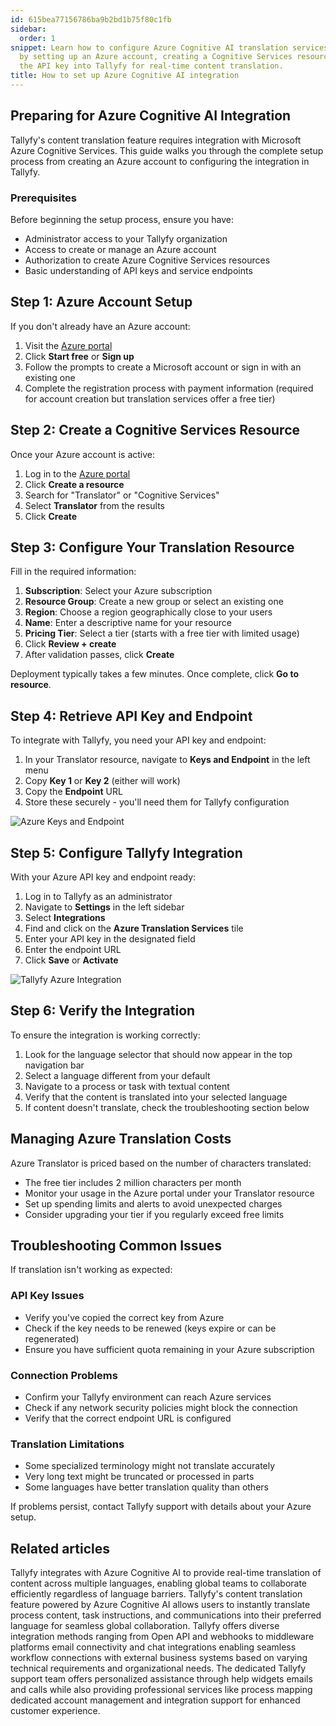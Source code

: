 ```yaml
---
id: 615bea77156786ba9b2bd1b75f80c1fb
sidebar:
  order: 1
snippet: Learn how to configure Azure Cognitive AI translation services in Tallyfy
  by setting up an Azure account, creating a Cognitive Services resource, and integrating
  the API key into Tallyfy for real-time content translation.
title: How to set up Azure Cognitive AI integration
---
```


## Preparing for Azure Cognitive AI Integration

Tallyfy's content translation feature requires integration with Microsoft Azure Cognitive Services. This guide walks you through the complete setup process from creating an Azure account to configuring the integration in Tallyfy.

### Prerequisites

Before beginning the setup process, ensure you have:

- Administrator access to your Tallyfy organization
- Access to create or manage an Azure account
- Authorization to create Azure Cognitive Services resources
- Basic understanding of API keys and service endpoints

## Step 1: Azure Account Setup

If you don't already have an Azure account:

1. Visit the [Azure portal](https://portal.azure.com/)
2. Click **Start free** or **Sign up**
3. Follow the prompts to create a Microsoft account or sign in with an existing one
4. Complete the registration process with payment information (required for account creation but translation services offer a free tier)

## Step 2: Create a Cognitive Services Resource

Once your Azure account is active:

1. Log in to the [Azure portal](https://portal.azure.com/)
2. Click **Create a resource**
3. Search for "Translator" or "Cognitive Services"
4. Select **Translator** from the results
5. Click **Create**

## Step 3: Configure Your Translation Resource

Fill in the required information:

1. **Subscription**: Select your Azure subscription
2. **Resource Group**: Create a new group or select an existing one
3. **Region**: Choose a region geographically close to your users
4. **Name**: Enter a descriptive name for your resource
5. **Pricing Tier**: Select a tier (starts with a free tier with limited usage)
6. Click **Review + create**
7. After validation passes, click **Create**

Deployment typically takes a few minutes. Once complete, click **Go to resource**.

## Step 4: Retrieve API Key and Endpoint

To integrate with Tallyfy, you need your API key and endpoint:

1. In your Translator resource, navigate to **Keys and Endpoint** in the left menu
2. Copy **Key 1** or **Key 2** (either will work)
3. Copy the **Endpoint** URL
4. Store these securely - you'll need them for Tallyfy configuration

![Azure Keys and Endpoint](https://screenshots.tallyfy.com/tallyfy%2Fpro%2Fdesktop-light-azure-keys-endpoint.png)

## Step 5: Configure Tallyfy Integration

With your Azure API key and endpoint ready:

1. Log in to Tallyfy as an administrator
2. Navigate to **Settings** in the left sidebar
3. Select **Integrations**
4. Find and click on the **Azure Translation Services** tile
5. Enter your API key in the designated field
6. Enter the endpoint URL
7. Click **Save** or **Activate**

![Tallyfy Azure Integration](https://screenshots.tallyfy.com/tallyfy%2Fpro%2Fdesktop-light-azure-integration-setup.png)

## Step 6: Verify the Integration

To ensure the integration is working correctly:

1. Look for the language selector that should now appear in the top navigation bar
2. Select a language different from your default
3. Navigate to a process or task with textual content
4. Verify that the content is translated into your selected language
5. If content doesn't translate, check the troubleshooting section below

## Managing Azure Translation Costs

Azure Translator is priced based on the number of characters translated:

- The free tier includes 2 million characters per month
- Monitor your usage in the Azure portal under your Translator resource
- Set up spending limits and alerts to avoid unexpected charges
- Consider upgrading your tier if you regularly exceed free limits

## Troubleshooting Common Issues

If translation isn't working as expected:

### API Key Issues

- Verify you've copied the correct key from Azure
- Check if the key needs to be renewed (keys expire or can be regenerated)
- Ensure you have sufficient quota remaining in your Azure subscription

### Connection Problems

- Confirm your Tallyfy environment can reach Azure services
- Check if any network security policies might block the connection
- Verify that the correct endpoint URL is configured

### Translation Limitations

- Some specialized terminology might not translate accurately
- Very long text might be truncated or processed in parts
- Some languages have better translation quality than others

If problems persist, contact Tallyfy support with details about your Azure setup.


## Related articles
<CardGrid>
<LinkTitleCard header="<b>Azure Translation Services</b>" href="/products/pro/integrations/azure-translation/" > Tallyfy integrates with Azure Cognitive AI to provide real-time translation of content across multiple languages, enabling global teams to collaborate efficiently regardless of language barriers. </LinkTitleCard>
<LinkTitleCard header="<b>How to use content translation</b>" href="/products/pro/integrations/azure-translation/how-to-use-content-translation/" > Tallyfy's content translation feature powered by Azure Cognitive AI allows users to instantly translate process content, task instructions, and communications into their preferred language for seamless global collaboration. </LinkTitleCard>
<LinkTitleCard header="<b>Integrations</b>" href="/products/pro/integrations/" > Tallyfy offers diverse integration methods ranging from Open API and webhooks to middleware platforms email connectivity and chat integrations enabling seamless workflow connections with external business systems based on varying technical requirements and organizational needs. </LinkTitleCard>
<LinkTitleCard header="<b>Contact Tallyfy support</b>" href="/products/pro/miscellaneous/support/how-to-contact-tallyfy-support/" > The dedicated Tallyfy support team offers personalized assistance through help widgets emails and calls while also providing professional services like process mapping dedicated account management and integration support for enhanced customer experience. </LinkTitleCard>
</CardGrid>